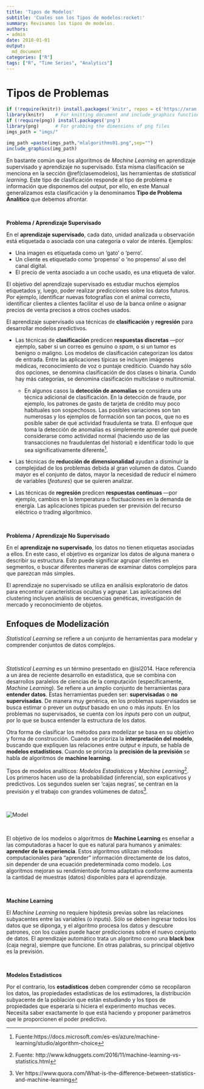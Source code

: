 ```yaml
---
title: 'Tipos de Modelos'
subtitle: 'Cuales son los Tipos de modelos:rocket:'
summary: Revisamos los tipos de modelos.
authors:
- admin
date: 2018-01-01
output:
  md_document
categories: ["R"]
tags: ["R", "Time Series", "Analytics"]
---
```



# Tipos de Problemas

```r
if (!require(knitr)) install.packages('knitr', repos = c('https://xran.yihui.name', 'https://cran.rstudio.org'))
library(knitr)    # For knitting document and include_graphics function
if (!require(png)) install.packages('png')
library(png)      # For grabbing the dimensions of png files
imgs_path = "imgs/"
```

<!-- ## Problemas Supervisados vs. Problemas No Supervisados -->

<!-- Machine learning uses two types of techniques: supervised -->
<!-- learning, which trains a model on known input and output data so -->
<!-- that it can predict future outputs, and unsupervised learning, which -->
<!-- finds hidden patterns or intrinsic structures in input data. -->

```r
img_path =paste(imgs_path,"mlalgorithms01.png",sep="")
include_graphics(img_path) 
```

En bastante común que los algoritmos de _Machine Learning_ en aprendizaje supervisado y aprendizaje no supervisado. Esta misma clasificación se menciona en la sección \@ref(clasemodelos), las herramientas de _statistical learning_. Este tipo de clasificación responde al tipo de problema e información que disponemos del _output_, por ello, en este Manual generalizamos esta clasificación y la denominamos **Tipo de Problema Analítico** que debemos afrontar.



<br>

<div class="info">
**Problema / Aprendizaje Supervisado**
</div>



En el **aprendizaje supervisado**, cada dato, unidad analizada u observación está etiquetada o asociada con una categoría o valor de interés. Ejemplos:

 * Una imagen es etiquetada como un 'gato' o 'perro'. 
 * Un cliente es etiquetado como 'propenso' o 'no propenso' al uso del canal digital.
 * El precio de venta asociado a un coche usado, es una etiqueta de valor. 
 
El objetivo del aprendizaje supervisado es estudiar muchos ejemplos etiquetados y, luego, poder realizar predicciones sobre los datos futuros. Por ejemplo, identificar nuevas fotografías con el animal correcto, identificar clientes a clientes facilitar el uso de la banca online o asignar precios de venta precisos a otros coches usados. 

El aprendizaje supervisado usa técnicas de **clasificación** y **regresión** para desarrollar modelos predictivos.

  * Las técnicas de **clasificación** predicen **respuestas discretas** —por ejemplo, saber si un correo es genuino o _spam_, o si un tumor es benigno o maligno. Los modelos de clasificación categorizan los datos de entrada. Entre las aplicaciones típicas se incluyen imágenes médicas, reconocimiento de voz o puntaje crediticio. Cuando hay sólo dos opciones, se denomina clasificación de dos clases o binaria. Cundo hay más categorías, se denomina clasificación multiclase o multinomial.
  
    * En algunos casos la **detección de anomalías** se considera una técnica adicional de clasificación. En la detección de fraude, por ejemplo, los patrones de gasto de tarjeta de crédito muy poco habituales son sospechosos. Las posibles variaciones son tan numerosas y los ejemplos de formación son tan pocos, que no es posible saber de qué actividad fraudulenta se trata. El enfoque que toma la detección de anomalías es simplemente
  aprender qué puede considerarse como actividad normal (haciendo uso de las transacciones no fraudulentas del historial) e identificar todo lo que sea significativamente diferente^[Fuente:https://docs.microsoft.com/es-es/azure/machine-learning/studio/algorithm-choice].
  
  * Las técnicas de **reducción de dimensionalidad ** ayudan a disminuir la complejidad de los problemas debida al gran volumen de datos. Cuando mayor es el conjunto de datos, mayor la necesidad de reducir el número de variables (_features_) que se quieren analizar.
  
  * Las técnicas de **regresión** predicen **respuestas continuas** —por ejemplo, cambios en la temperatura o fluctuaciones en la demanda de energía. Las aplicaciones típicas pueden ser previsión del recurso eléctrico o trading algorítmico.
  


<br> 



<div class="info">
**Problema / Aprendizaje No Supervisado**
</div>



En el **aprendizaje no supervisado**, los datos no tienen etiquetas asociadas a ellos. En este caso, el objetivo  es organizar los datos de alguna manera o describir su estructura. Esto puede significar agrupar clientes en segmentos, o buscar diferentes maneras de examinar datos complejos para que parezcan más simples.

El aprendizaje no supervisado se utiliza en análisis exploratorio de datos para encontrar características ocultas y agrupar. Las aplicaciones del clustering incluyen análisis de secuencias genéticas, investigación de mercado y reconocimiento de objetos.



<!-- The aim of **supervised** machine learning is to build a model -->
<!-- that makes predictions based on evidence in the presence of -->
<!-- uncertainty. A supervised learning algorithm takes a known set of -->
<!-- input data and known responses to the data (output) and trains a -->
<!-- model to generate reasonable predictions for the response -->
<!-- to new data. -->
<!-- Supervised learning uses classification and regression techniques -->
<!-- to develop predictive models. -->

<!--  - Classification techniques predict discrete responses—for -->
<!-- example, whether an email is genuine or spam, or whether -->
<!-- a tumor is cancerous or benign. Classification models -->
<!-- classify input data into categories. Typical applications -->
<!-- include medical imaging, speech recognition, and -->
<!-- credit scoring. -->

<!--  - Regression techniques predict continuous responses— -->
<!-- for example, changes in temperature or fluctuations in -->
<!-- power demand. Typical applications include -->
<!-- electricity load forecasting and algorithmic trading. -->



<!-- El objetivo del machine learning **supervisado** es construir un modelo que haga predicciones basadas en la evidencia en un escenario de incertidumbre. Un algoritmo de aprendizaje supervisado toma un conjunto conocido de entrada y su respuesta para dicha entrada (salida) para entrenar el modelo y generar predicciones razonables de respuesta a nuevos conjuntos de entrada. -->


<!-- **Unsupervised learning** finds hidden patterns or intrinsic structures -->
<!-- in data. It is used to draw inferences from datasets consisting of -->
<!-- input data without labeled responses. -->
<!-- Clustering is the most common unsupervised learning -->
<!-- technique. It is used for exploratory data analysis to find hidden -->
<!-- patterns or groupings in data. -->
<!-- Applications for clustering include gene sequence analysis, -->
<!-- market research, and object recognition. -->


## Enfoques de Modelización {#clasemodelos}


<div class="info">
_Statistical Learning_ se refiere a un conjunto de herramientas para modelar y comprender conjuntos de datos complejos.
</div>

<br>

_Statistical Learning_ es un término presentado en @isl2014. Hace referencia a un área de reciente desarrollo en estadística, que se combina con desarrollos paralelos de ciencias de la computación (específicamente, _Machine Learning_). Se refiere a un ámplio conjunto de herramientas para **entender datos**. Estas herramientas pueden ser: **supervisadas** o **no supervisadas**. De manera muy genérica, en los problemas supervisados se busca estimar o prever un _output_ basado en uno o más _inputs_. En los problemas no supervisados, se cuenta con los _inputs_ pero con un _output_, por lo que se busca entender la estructura de los datos.

Otra forma de clasificar los métodos para modelizar se basa en su objetivo y forma de construcción. Cuando se prioriza la **interpretación del modelo**, buscando que expliquen las relaciones entre _output_ e _inputs_, se habla de **modelos estadísticos**. Cuando se prioriza la **precisión de la previsión** se habla de algoritmos de **machine learning**.



<div class="rmdcomment">
Tipos de modelos analíticos: *Modelos Estadísticos* y *Machine Learning*^[Fuente: http://www.kdnuggets.com/2016/11/machine-learning-vs-statistics.html]. Los primeros hacen uso de la probabilidad (inferencia), son explicativos y predictivos. Los segundos suelen ser 'cajas negras', se centran en la previsión y el trabajo con grandes volúmenes de datos^[Ver  https://www.quora.com/What-is-the-difference-between-statistics-and-machine-learning].
</div>

<br>

<img src='https://www.edvancer.in/wp-content/uploads/2016/01/ML-vs.-stats1.png' alt="Model" style="float:width:90%;">

<br>

El objetivo de los modelos o algoritmos de **Machine Learning** es enseñar a las computadoras a hacer lo que es natural para humanos y animales: **aprender de la experiencia**. Estos algoritmos utilizan métodos computacionales para "aprender" información directamente de los datos, sin depender de una ecuación predeterminada como modelo. Los algoritmos mejoran su rendimientode forma adaptativa  conforme aumenta la cantidad de muestras (datos) disponibles
para el aprendizaje.

<!-- **Machine learning** teaches computers to do what comes naturally to -->
<!-- humans and animals: learn from experience. Machine learning algorithms -->
<!-- use computational methods to “learn” information directly from data -->
<!-- without relying on a predetermined equation as a model. The algorithms -->
<!-- adaptively improve their performance as the number of samples available -->
<!-- for learning increases. -->


<!-- Machine learning uses two types of techniques: supervised -->
<!-- learning, which trains a model on known input and output data so -->
<!-- that it can predict future outputs, and unsupervised learning, which -->
<!-- finds hidden patterns or intrinsic structures in input data. -->


<!-- **Machine learning** requires no prior assumptions about the underlying relationships between the variables. You just have to throw in all the data you have, and the algorithm processes the data and discovers patterns, using which you can make predictions on the new data set. Machine learning treats an algorithm like a black box, as long it works. -->

<br>

<div class="info">
**Machine Learning**
</div>


El _Machine Learning_ no requiere hipótesis previas sobre las relaciones subyacentes entre las variables (o inputs). Sólo se deben ingresar todos los datos que se diponga, y el algoritmo procesa los datos y descubre patrones, con los cuales puede hacer predicciones sobre el nuevo conjunto de datos. El aprendizaje automático trata un algoritmo como una **black box** (caja negra), siempre que funcione. En otras palabras, su principal objetivo es la previsión.

<br>


<!-- In contrast, **statisticians** must understand how the data was collected, statistical properties of the estimator, the underlying distribution of the population they are studying and the kinds of properties you would expect if you did the experiment many times. You need to know precisely what you are doing and come up with parameters that will provide the predictive power.  -->

<div class="info">
**Modelos Estadísticos**
</div>

Por el contrario, los **estadísticos** deben comprender cómo se recopilaron los datos, las propiedades estadísticas de los estimadores, la distribución subyacente de la población que están estudiando y los tipos de propiedades que esperaría si hiciera el experimento muchas veces. Necesita saber exactamente lo que está haciendo y proponer parámetros que le proporcionen el poder predictivo.


